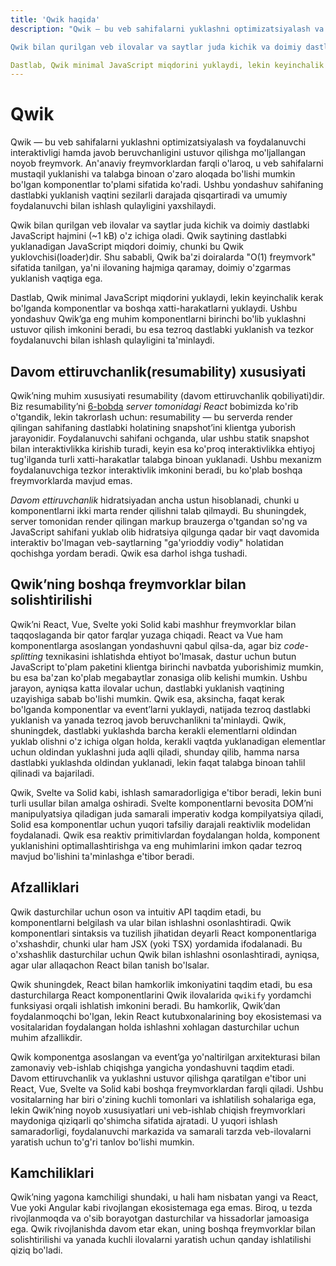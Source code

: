 ```yaml
---
title: 'Qwik haqida'
description: "Qwik — bu veb sahifalarni yuklashni optimizatsiyalash va foydalanuvchi interaktivligi hamda javob beruvchanligini ustuvor qilishga mo'ljallangan noyob freymvork. An'anaviy freymvorklardan farqli o'laroq, u veb sahifalarni mustaqil yuklanishi va talabga binoan o'zaro aloqada bo'lishi mumkin bo'lgan komponentlar to'plami sifatida ko'radi. Ushbu yondashuv sahifaning dastlabki yuklanish vaqtini sezilarli darajada qisqartiradi va umumiy foydalanuvchi bilan ishlash qulayligini yaxshilaydi.

Qwik bilan qurilgan veb ilovalar va saytlar juda kichik va doimiy dastlabki JavaScript hajmini (~1 kB) o'z ichiga oladi. Qwik saytining dastlabki yuklanadigan JavaScript miqdori doimiy, chunki bu Qwik yuklovchisi(loader)dir. Shu sababli, Qwik ba'zi doiralarda "O(1) freymvork" sifatida tanilgan, ya'ni ilovaning hajmiga qaramay, doimiy o'zgarmas yuklanish vaqtiga ega.

Dastlab, Qwik minimal JavaScript miqdorini yuklaydi, lekin keyinchalik kerak bo'lganda komponentlar va boshqa xatti-harakatlarni yuklaydi. Ushbu yondashuv Qwik’ga eng muhim komponentlarni birinchi bo'lib yuklashni ustuvor qilish imkonini beradi, bu esa tezroq dastlabki yuklanish va tezkor foydalanuvchi bilan ishlash qulayligini ta'minlaydi."
---
```


# Qwik

Qwik — bu veb sahifalarni yuklashni optimizatsiyalash va foydalanuvchi interaktivligi hamda javob beruvchanligini ustuvor qilishga mo'ljallangan noyob freymvork. An'anaviy freymvorklardan farqli o'laroq, u veb sahifalarni mustaqil yuklanishi va talabga binoan o'zaro aloqada bo'lishi mumkin bo'lgan komponentlar to'plami sifatida ko'radi. Ushbu yondashuv sahifaning dastlabki yuklanish vaqtini sezilarli darajada qisqartiradi va umumiy foydalanuvchi bilan ishlash qulayligini yaxshilaydi.

Qwik bilan qurilgan veb ilovalar va saytlar juda kichik va doimiy dastlabki JavaScript hajmini (~1 kB) o'z ichiga oladi. Qwik saytining dastlabki yuklanadigan JavaScript miqdori doimiy, chunki bu Qwik yuklovchisi(loader)dir. Shu sababli, Qwik ba'zi doiralarda "O(1) freymvork" sifatida tanilgan, ya'ni ilovaning hajmiga qaramay, doimiy o'zgarmas yuklanish vaqtiga ega.

Dastlab, Qwik minimal JavaScript miqdorini yuklaydi, lekin keyinchalik kerak bo'lganda komponentlar va boshqa xatti-harakatlarni yuklaydi. Ushbu yondashuv Qwik’ga eng muhim komponentlarni birinchi bo'lib yuklashni ustuvor qilish imkonini beradi, bu esa tezroq dastlabki yuklanish va tezkor foydalanuvchi bilan ishlash qulayligini ta'minlaydi.

## Davom ettiruvchanlik(resumability) xususiyati

Qwik’ning muhim xususiyati resumability (davom ettiruvchanlik qobiliyati)dir. Biz resumability’ni [6-bobda](/books/react/server-side-react/hydration#davom-ettiruvchanlik-qobiliyati-resumability) _server tomonidagi React_ bobimizda ko'rib o'tgandik, lekin takrorlash uchun: resumability — bu serverda render qilingan sahifaning dastlabki holatining snapshot’ini klientga yuborish jarayonidir. Foydalanuvchi sahifani ochganda, ular ushbu statik snapshot bilan interaktivlikka kirishib turadi, keyin esa ko'proq interaktivlikka ehtiyoj tug'ilganda turli xatti-harakatlar talabga binoan yuklanadi. Ushbu mexanizm foydalanuvchiga tezkor interaktivlik imkonini beradi, bu ko'plab boshqa freymvorklarda mavjud emas.

_Davom ettiruvchanlik_ hidratsiyadan ancha ustun hisoblanadi, chunki u komponentlarni ikki marta render qilishni talab qilmaydi. Bu shuningdek, server tomonidan render qilingan markup brauzerga o'tgandan so'ng va JavaScript sahifani yuklab olib hidratsiya qilgunga qadar bir vaqt davomida interaktiv bo'lmagan veb-saytlarning "ga'yrioddiy vodiy" holatidan qochishga yordam beradi. Qwik esa darhol ishga tushadi.

## Qwik’ning boshqa freymvorklar bilan solishtirilishi

Qwik’ni React, Vue, Svelte yoki Solid kabi mashhur freymvorklar bilan taqqoslaganda bir qator farqlar yuzaga chiqadi. React va Vue ham komponentlarga asoslangan yondashuvni qabul qilsa-da, agar biz _code-splitting_ texnikasini ishlatishda ehtiyot bo'lmasak, dastur uchun butun JavaScript to'plam paketini klientga birinchi navbatda yuborishimiz mumkin, bu esa ba'zan ko'plab megabaytlar zonasiga olib kelishi mumkin. Ushbu jarayon, ayniqsa katta ilovalar uchun, dastlabki yuklanish vaqtining uzayishiga sabab bo'lishi mumkin. Qwik esa, aksincha, faqat kerak bo'lganda komponentlar va event’larni yuklaydi, natijada tezroq dastlabki yuklanish va yanada tezroq javob beruvchanlikni ta'minlaydi. Qwik, shuningdek, dastlabki yuklashda barcha kerakli elementlarni oldindan yuklab olishni o'z ichiga olgan holda, kerakli vaqtda yuklanadigan elementlar uchun oldindan yuklashni juda aqlli qiladi, shunday qilib, hamma narsa dastlabki yuklashda oldindan yuklanadi, lekin faqat talabga binoan tahlil qilinadi va bajariladi.

Qwik, Svelte va Solid kabi, ishlash samaradorligiga e'tibor beradi, lekin buni turli usullar bilan amalga oshiradi. Svelte komponentlarni bevosita DOM’ni manipulyatsiya qiladigan juda samarali imperativ kodga kompilyatsiya qiladi, Solid esa komponentlar uchun yuqori tafsiliy darajali reaktivlik modelidan foydalanadi. Qwik esa reaktiv primitivlardan foydalangan holda, komponent yuklanishini optimallashtirishga va eng muhimlarini imkon qadar tezroq mavjud bo'lishini ta'minlashga e'tibor beradi.

## Afzalliklari

Qwik dasturchilar uchun oson va intuitiv API taqdim etadi, bu komponentlarni belgilash va ular bilan ishlashni osonlashtiradi. Qwik komponentlari sintaksis va tuzilish jihatidan deyarli React komponentlariga o'xshashdir, chunki ular ham JSX (yoki TSX) yordamida ifodalanadi. Bu o'xshashlik dasturchilar uchun Qwik bilan ishlashni osonlashtiradi, ayniqsa, agar ular allaqachon React bilan tanish bo'lsalar.

Qwik shuningdek, React bilan hamkorlik imkoniyatini taqdim etadi, bu esa dasturchilarga React komponentlarini Qwik ilovalarida `qwikify` yordamchi funksiyasi orqali ishlatish imkonini beradi. Bu hamkorlik, Qwik’dan foydalanmoqchi bo'lgan, lekin React kutubxonalarining boy ekosistemasi va vositalaridan foydalangan holda ishlashni xohlagan dasturchilar uchun muhim afzallikdir.

Qwik komponentga asoslangan va event’ga yo'naltirilgan arxitekturasi bilan zamonaviy veb-ishlab chiqishga yangicha yondashuvni taqdim etadi. Davom ettiruvchanlik va yuklashni ustuvor qilishga qaratilgan e'tibor uni React, Vue, Svelte va Solid kabi boshqa freymvorklardan farqli qiladi. Ushbu vositalarning har biri o'zining kuchli tomonlari va ishlatilish sohalariga ega, lekin Qwik’ning noyob xususiyatlari uni veb-ishlab chiqish freymvorklari maydoniga qiziqarli qo'shimcha sifatida ajratadi. U yuqori ishlash samaradorligi, foydalanuvchi markazida va samarali tarzda veb-ilovalarni yaratish uchun to'g'ri tanlov bo'lishi mumkin.

## Kamchiliklari

Qwik’ning yagona kamchiligi shundaki, u hali ham nisbatan yangi va React, Vue yoki Angular kabi rivojlangan ekosistemaga ega emas. Biroq, u tezda rivojlanmoqda va o'sib borayotgan dasturchilar va hissadorlar jamoasiga ega. Qwik rivojlanishda davom etar ekan, uning boshqa freymvorklar bilan solishtirilishi va yanada kuchli ilovalarni yaratish uchun qanday ishlatilishi qiziq bo'ladi.
